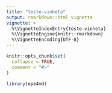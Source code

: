 ```yaml
---
title: "teste-vinheta"
output: rmarkdown::html_vignette
vignette: >
  %\VignetteIndexEntry{teste-vinheta}
  %\VignetteEngine{knitr::rmarkdown}
  %\VignetteEncoding{UTF-8}
---
```


```r
knitr::opts_chunk$set(
  collapse = TRUE,
  comment = "#>"
)
```

```r
library(epe4md)
```
